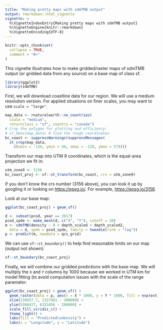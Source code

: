 ```yaml
---
title: "Making pretty maps with sdmTMB output"
output: rmarkdown::html_vignette
vignette: >
  %\VignetteIndexEntry{Making pretty maps with sdmTMB output}
  %\VignetteEngine{knitr::rmarkdown}
  %\VignetteEncoding{UTF-8}
---
```


```r
knitr::opts_chunk$set(
  collapse = TRUE,
  comment = "#>"
)
```

This vignette illustrates how to make gridded/raster maps of sdmTMB output (or gridded data from any source) on a base map of class sf.

```r
library(ggplot2)
library(sdmTMB)
```

First, we will download coastline data for our region. 
We will use a medium resolution version. For applied situations on finer scales, you may want to use `scale = "large"`.

```r
map_data <- rnaturalearth::ne_countries(
  scale = "medium",
  returnclass = "sf", country = "canada")
# Crop the polygon for plotting and efficiency:
# st_bbox(map_data) # find the rough coordinates
bc_coast <- suppressWarnings(suppressMessages(
  st_crop(map_data,
    c(xmin = -134, ymin = 46, xmax = -120, ymax = 57))))
```

Transform our map into UTM 9 coordinates, which is the equal-area projection we fit in:

```r
utm_zone9 <- 3156
bc_coast_proj <- sf::st_transform(bc_coast, crs = utm_zone9)
```

If you don't know the crs number (3156 above), you can look it up by googling it or looking on <https://epsg.io/>. For example, <https://epsg.io/3156>.

Look at our base map:

```r
ggplot(bc_coast_proj) + geom_sf()
```

```r
d <- subset(pcod, year == 2017)
pcod_spde <- make_mesh(d, c("X", "Y"), cutoff = 30)
m <- sdmTMB(density ~ 0 + depth_scaled + depth_scaled2,
  data = d, spde = pcod_spde, family = tweedie(link = "log"))
p <- predict(m, newdata = qcs_grid)
```

We can use `sf::st_boundary()` to help find reasonable limits on our map (output not shown):

```r
sf::st_boundary(bc_coast_proj)
```

Finally, we will combine our gridded predictions with the base map. 
We will multiply the `X` and `Y` columns by 1000 because we worked in UTM km for model fitting (to avoid computation issues with the scale of the range paramater:

```r
ggplot(bc_coast_proj) + geom_sf() +
  geom_raster(data = p, aes(x = X * 1000, y = Y * 1000, fill = exp(est))) +
  xlim(230957.7, 1157991 - 300000) +
  ylim(5366427, 6353456 - 200000) +
  scale_fill_viridis_c() +
  theme_light() +
  labs(fill = "Predicted\ndensity") +
  labs(x = "Longitude", y = "Latitude")
```
